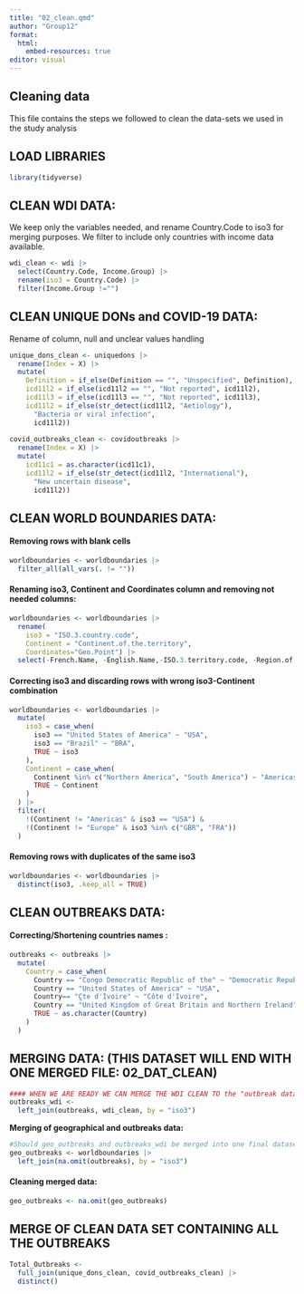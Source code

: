 ```yaml
---
title: "02_clean.qmd"
author: "Group12"
format: 
  html:
    embed-resources: true
editor: visual
---
```


## Cleaning data

This file contains the steps we followed to clean the data-sets we used in the study analysis

## LOAD LIBRARIES

```r
library(tidyverse)
```

## CLEAN WDI DATA:

We keep only the variables needed, and rename Country.Code to iso3 for merging purposes. We filter to include only countries with income data available.

```r
wdi_clean <- wdi |> 
  select(Country.Code, Income.Group) |> 
  rename(iso3 = Country.Code) |> 
  filter(Income.Group !="")

```

## CLEAN UNIQUE DONs and COVID-19 DATA:

Rename of column, null and unclear values handling

```r
unique_dons_clean <- uniquedons |>
  rename(Index = X) |>
  mutate(
    Definition = if_else(Definition == "", "Unspecified", Definition),
    icd11l2 = if_else(icd11l2 == "", "Not reported", icd11l2),
    icd11l3 = if_else(icd11l3 == "", "Not reported", icd11l3),
    icd11l2 = if_else(str_detect(icd11l2, "Aetiology"),
      "Bacteria or viral infection",
      icd11l2))
  
covid_outbreaks_clean <- covidoutbreaks |>
  rename(Index = X) |>
  mutate(
    icd11c1 = as.character(icd11c1),
    icd11l2 = if_else(str_detect(icd11l2, "International"),
      "New uncertain disease",
      icd11l2))
```

## CLEAN WORLD BOUNDARIES DATA:

#### Removing rows with blank cells

```r
worldboundaries <- worldboundaries |> 
  filter_all(all_vars(. != ""))
```

#### Renaming iso3, Continent and Coordinates column and removing not needed columns:

```r
worldboundaries <- worldboundaries |> 
  rename(
    iso3 = "ISO.3.country.code",
    Continent = "Continent.of.the.territory",
    Coordinates="Geo.Point") |> 
  select(-French.Name, -English.Name,-ISO.3.territory.code, -Region.of.the.territory, -ISO.3166.1.Alpha.2.Codes, -Geo.Shape)
```

#### Correcting iso3 and discarding rows with wrong iso3-Continent combination

```r
worldboundaries <- worldboundaries |>
  mutate(
    iso3 = case_when(
      iso3 == "United States of America" ~ "USA",
      iso3 == "Brazil" ~ "BRA",
      TRUE ~ iso3
    ),
    Continent = case_when(
      Continent %in% c("Northern America", "South America") ~ "Americas",
      TRUE ~ Continent
    )
  ) |>
  filter(
    !(Continent != "Americas" & iso3 == "USA") &
    !(Continent != "Europe" & iso3 %in% c("GBR", "FRA"))
  )
```

#### Removing rows with duplicates of the same iso3

```r
worldboundaries <- worldboundaries |>
  distinct(iso3, .keep_all = TRUE)
```

## CLEAN OUTBREAKS DATA:

#### Correcting/Shortening countries names :

```r
outbreaks <- outbreaks |> 
  mutate(
    Country = case_when(
      Country == "Congo Democratic Republic of the" ~ "Democratic Republic of Congo",
      Country == "United States of America" ~ "USA",
      Country== "C̫te d'Ivoire" ~ "Côte d'Ivoire",
      Country == "United Kingdom of Great Britain and Northern Ireland" ~ "United Kingdom",
      TRUE ~ as.character(Country)
    )
  )
```

## MERGING DATA: (THIS DATASET WILL END WITH ONE MERGED FILE: 02_DAT_CLEAN)

```r
#### WHEN WE ARE READY WE CAN MERGE THE WDI CLEAN TO the "outbreak data"
outbreaks_wdi <-  
  left_join(outbreaks, wdi_clean, by = "iso3")
```

**Merging of geographical and outbreaks data:**

```r
#Should geo_outbreaks and outbreaks_wdi be merged into one final dataset? YES!(Camilla)
geo_outbreaks <- worldboundaries |> 
  left_join(na.omit(outbreaks), by = "iso3")
```

#### Cleaning merged data:

```r
geo_outbreaks <- na.omit(geo_outbreaks)
```

## MERGE OF CLEAN DATA SET CONTAINING ALL THE OUTBREAKS

```r
Total_Outbreaks <- 
  full_join(unique_dons_clean, covid_outbreaks_clean) |>
  distinct()
```
